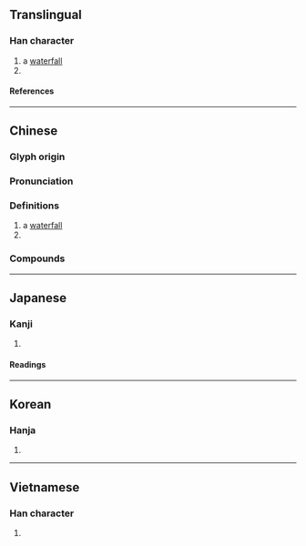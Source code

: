 {{character info}}
==Translingual==

===Han character===
{{Han char|rn=85|rad=水|as=13|sn=16|four=30137|canj=EITC,XEITC|ids=⿰氵廉}}

# a [[waterfall]]
# {{place|mul|river|p/Hunan}}

====References====
{{Han ref|kx=0654.200|dkj=18441|dj=1064.170|hdz=31763.050|uh=6FC2}}

----

==Chinese==
{{zh-forms}}

===Glyph origin===
{{Han etym}}
{{Han compound|水|廉|ls=psc|c1=s|c2=p|t1=water}}

===Pronunciation===
{{zh-pron
|m=lián
|m-s=
|c=lim4
|c-t=
|g=
|h=pfs=
|j=
|mb=
|md=
|mn=liâm
|mn-t=
|w=
|x=
|mc=
|oc=y
|ma=
|cat=n,pn
}}

===Definitions===
{{zh-hanzi}}

# a [[waterfall]]
# {{place|zh|river|p/Hunan}}

===Compounds===
{{zh-der|濂洛關閩|濂溪|濂濂}}

----

==Japanese==

===Kanji===
{{ja-kanji|grade=|rs=水13}}

# {{rfdef|ja|sort=水13}}

====Readings====
{{ja-readings
|on=れん, でん
|kun=うすい, まじえる
}}

----

==Korean==

===Hanja===
{{ko-hanja|hangeul=[[렴]]>[[염]]|eumhun=|rv=ryeom>yeom|mr=ryŏm>yŏm|y=lyem>yem}}

# {{rfdef|ko|sort=水13}}

----

==Vietnamese==

===Han character===
{{vi-readings|rs=水13|reading=nhèm}}

# {{rfdef|vi|sort=水13}}